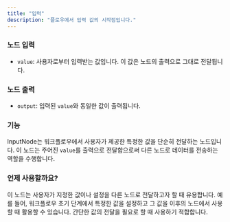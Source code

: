 ```yaml
---
title: "입력"
description: "플로우에서 입력 값의 시작점입니다."
---
```


### 노드 입력

- `value`: 사용자로부터 입력받는 값입니다. 이 값은 노드의 출력으로 그대로 전달됩니다.

### 노드 출력

- `output`: 입력된 `value`와 동일한 값이 출력됩니다.

### 기능

InputNode는 워크플로우에서 사용자가 제공한 특정한 값을 단순히 전달하는 노드입니다. 이 노드는 주어진 `value`를 출력으로 전달함으로써 다른 노드로 데이터를 전송하는 역할을 수행합니다.

### 언제 사용할까요?

이 노드는 사용자가 지정한 값이나 설정을 다른 노드로 전달하고자 할 때 유용합니다. 예를 들어, 워크플로우 초기 단계에서 특정한 값을 설정하고 그 값을 이후의 노드에서 사용할 때 활용할 수 있습니다. 간단한 값의 전달을 필요로 할 때 사용하기 적합합니다.

